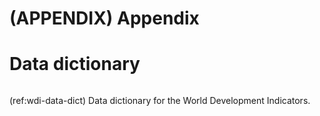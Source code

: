 # (APPENDIX) Appendix {-}

# Data dictionary

```r
```

(ref:wdi-data-dict) Data dictionary for the World Development Indicators.
